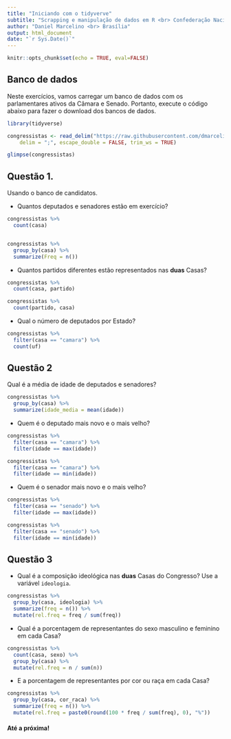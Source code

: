 ```yaml
---
title: "Iniciando com o tidyverve"
subtitle: "Scrapping e manipulação de dados em R <br> Confederação Nacional da Indústria - CNI"
author: "Daniel Marcelino <br> Brasília"
output: html_document
date: "`r Sys.Date()`"
---
```



```r
knitr::opts_chunk$set(echo = TRUE, eval=FALSE)
```


## Banco de dados

Neste exercícios, vamos carregar um banco de dados com os parlamentares ativos da Câmara e Senado. Portanto, execute o código abaixo para fazer o download dos bancos de dados. 

```r
library(tidyverse)

congressistas <- read_delim("https://raw.githubusercontent.com/dmarcelinobr/curso_r-cni/main/dados/brutos/congressistas_atuais.csv", 
    delim = ";", escape_double = FALSE, trim_ws = TRUE)

```

```r
glimpse(congressistas)
```


## Questão 1.

Usando o banco de candidatos. 

- Quantos deputados e senadores estão em exercício?

```r
congressistas %>% 
  count(casa)


congressistas %>% 
  group_by(casa) %>%
  summarize(Freq = n())
```

- Quantos partidos diferentes estão representados nas __duas__ Casas?

```r

congressistas %>% 
  count(casa, partido)

congressistas %>% 
  count(partido, casa)

```

- Qual o número de deputados por Estado?

```r

congressistas %>%
  filter(casa == "camara") %>%
  count(uf)


```



## Questão 2

Qual é a média de idade de deputados e senadores?

```r
congressistas %>%
  group_by(casa) %>%
  summarize(idade_media = mean(idade))
```

- Quem é o deputado mais novo e o mais velho?

```r
congressistas %>%
  filter(casa == "camara") %>%
  filter(idade == max(idade))

congressistas %>%
  filter(casa == "camara") %>%
  filter(idade == min(idade))
```

- Quem é o senador mais novo e o mais velho?

```r

congressistas %>%
  filter(casa == "senado") %>%
  filter(idade == max(idade))

congressistas %>%
  filter(casa == "senado") %>%
  filter(idade == min(idade))

```


## Questão 3 

- Qual é a composição ideológica nas __duas__ Casas do Congresso? Use a variável `ideologia`.

```r

congressistas %>%
  group_by(casa, ideologia) %>%
  summarize(freq = n()) %>%
  mutate(rel.freq = freq / sum(freq))
```


- Qual é a porcentagem de representantes do sexo masculino e feminino em cada Casa?

```r
congressistas %>%
  count(casa, sexo) %>%
  group_by(casa) %>%
  mutate(rel.freq = n / sum(n))
```


- E a porcentagem de representantes por cor ou raça em cada Casa?

```r

congressistas %>%
  group_by(casa, cor_raca) %>%
  summarize(freq = n()) %>%
  mutate(rel.freq = paste0(round(100 * freq / sum(freq), 0), "%"))
```





#### Até a próxima!


